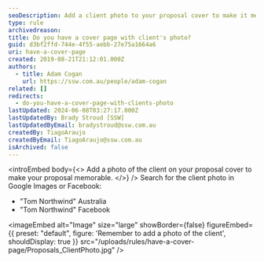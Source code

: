 ```yaml
---
seoDescription: Add a client photo to your proposal cover to make it memorable and personalized.
type: rule
archivedreason:
title: ​Do you have a cover page with client's photo?
guid: d3bf2ffd-744e-4f55-aebb-27e75a1664a6
uri: have-a-cover-page
created: 2019-08-21T21:12:01.000Z
authors:
  - title: Adam Cogan
    url: https://ssw.com.au/people/adam-cogan
related: []
redirects:
  - do-you-have-a-cover-page-with-clients-photo
lastUpdated: 2024-06-08T03:27:17.000Z
lastUpdatedBy: Brady Stroud [SSW]
lastUpdatedByEmail: bradystroud@ssw.com.au
createdBy: TiagoAraujo
createdByEmail: TiagoAraujo@ssw.com.au
isArchived: false
---
```


<introEmbed
  body={<>
Add a photo of the client on your proposal cover to make your proposal memorable.
  </>}
/>
Search for the client photo in Google Images or Facebook:

- "Tom Northwind" Australia
- "Tom Northwind" Facebook


<imageEmbed
  alt="Image"
  size="large"
  showBorder={false}
  figureEmbed={{
    preset: "default",
    figure: 'Remember to add a photo of the client',
    shouldDisplay: true
  }}
  src="/uploads/rules/have-a-cover-page/Proposals_ClientPhoto.jpg"
/>
